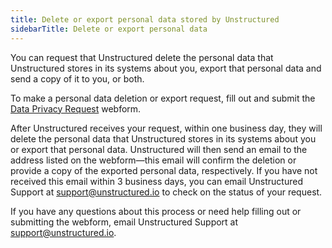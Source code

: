 ```yaml
---
title: Delete or export personal data stored by Unstructured
sidebarTitle: Delete or export personal data
---
```


You can request that Unstructured delete the personal data that Unstructured stores in its systems about you, export that 
personal data and send a copy of it to you, or both.

To make a personal data deletion or export request, fill out and submit the 
[Data Privacy Request](https://na1.hs-data-privacy.com/request/UYsLQfVEBgaaIvrZb74_EA) webform.

After Unstructured receives your request, within one business day, they will delete the personal data that Unstructured stores in its 
systems about you or export that personal data. Unstructured will then send an email to the address listed on the webform&mdash;this email will 
confirm the deletion or provide a copy of the exported 
personal data, respectively. If you have not received this email within 3 business days, you can email Unstructured Support at 
[support@unstructured.io](mailto:support@unstructured.io) to check on the status of your request.

If you have any questions about this process or need help filling out or submitting the webform, email Unstructured Support at 
[support@unstructured.io](mailto:support@unstructured.io).

